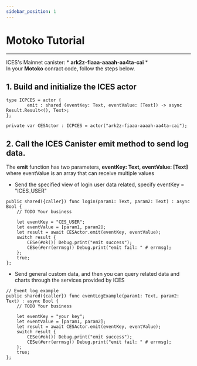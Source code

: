 ```yaml
---
sidebar_position: 1
---
```


# Motoko Tutorial
------
ICES's Mainnet canister: * **ark2z-fiaaa-aaaah-aa4ta-cai** *  
In your **Motoko** conract code, follow the steps below.  


## 1. Build and initialize the ICES actor

```
type ICPCES = actor {
        emit : shared (eventKey: Text, eventValue: [Text]) -> async Result.Result<(), Text>;
};

private var CESActor : ICPCES = actor("ark2z-fiaaa-aaaah-aa4ta-cai");
```

## 2. Call the ICES Canister emit method to send log data.
The **emit** function has two parameters, **eventKey: Text, eventValue: [Text]** where eventValue is an array that can receive multiple values

* Send the specified view of login user data related, specify eventKey = "ICES_USER"

```
public shared({caller}) func login(param1: Text, param2: Text) : async Bool {
    // TODO Your business

    let eventKey = "CES_USER";
    let eventValue = [param1, param2];
    let result = await CESActor.emit(eventKey, eventValue);
    switch result {
        CESe(#ok()) Debug.print("emit success");
        CESe(#err(errmsg)) Debug.print("emit fail: " # errmsg);
    };
    true;
};

```

* Send general custom data, and then you can query related data and charts through the services provided by ICES

```
// Event log example
public shared({caller}) func eventLogExample(param1: Text, param2: Text) : async Bool {
    // TODO Your business

    let eventKey = "your key";
    let eventValue = [param1, param2];
    let result = await CESActor.emit(eventKey, eventValue);
    switch result {
        CESe(#ok()) Debug.print("emit success");
        CESe(#err(errmsg)) Debug.print("emit fail: " # errmsg);
    };
    true;
};

```
